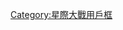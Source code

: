 {{Userbox
  |border-c = #000000
  |border-s = 1
  |id-c     = #000000
  |id-s     = 12
  |id-fc    = #ffff00
  |info-c   = #000000
  |info-s   = 9
  |info-fc  = #46C562
  |id       = [[File:StarWarsLogo.jpeg|45px]]
  |info     = 這個用戶常常有'''[[星際大戰|<span style="color:#00BFFF">不好的預感</span>]]'''。<br/><span style="color:#FF8033">I have a bad feeling about this.</span>
  |usercategory  = 喜歡星戰的維基人
  |nocat    = {{{nocat|}}}
}}
<noinclude>
{{documentation}}
[[Category:星際大戰用戶框]]
</noinclude>